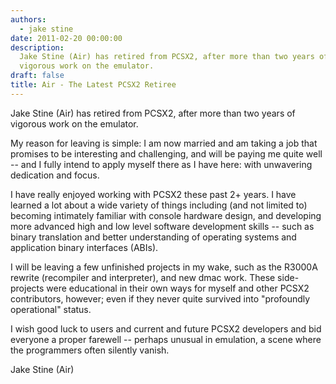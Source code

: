 ```yaml
---
authors:
  - jake stine
date: 2011-02-20 00:00:00
description:
  Jake Stine (Air) has retired from PCSX2, after more than two years of
  vigorous work on the emulator.
draft: false
title: Air - The Latest PCSX2 Retiree
---
```


Jake Stine (Air) has retired from PCSX2, after more than two years of vigorous work on the emulator.

<!-- truncate -->

My reason for leaving is simple: I am now married and am taking a job
that promises to be interesting and challenging, and will be paying me
quite well -- and I fully intend to apply myself there as I have here:
with unwavering dedication and focus.

I have really enjoyed working with PCSX2 these past 2+ years. I have
learned a lot about a wide variety of things including (and not limited
to) becoming intimately familiar with console hardware design, and
developing more advanced high and low level software development skills
-- such as binary translation and better understanding of operating
systems and application binary interfaces (ABIs).

I will be leaving a few unfinished projects in my wake, such as the
R3000A rewrite (recompiler and interpreter), and new dmac work. These
side-projects were educational in their own ways for myself and other
PCSX2 contributors, however; even if they never quite survived into
"profoundly operational" status.

I wish good luck to users and current and future PCSX2 developers and
bid everyone a proper farewell -- perhaps unusual in emulation, a scene
where the programmers often silently vanish.

Jake Stine (Air)
